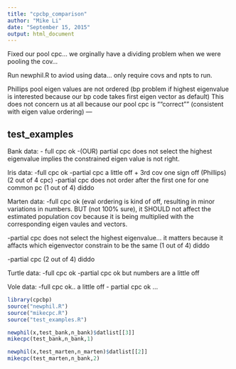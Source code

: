 ---
title: "cpcbp_comparison"
author: "Mike Li"
date: "September 15, 2015"
output: html_document
---

Fixed our pool cpc... we orginally have a dividing problem when we were pooling the cov...

Run newphil.R to aviod using data... only require covs and npts to run.

Phillips pool eigen values are not ordered (bp problem if highest eigenvalue is interested because our 
bp code takes first eigen vector as default)
This does not concern us at all because our pool cpc is ""correct"" (consistent with eigen value ordering) 
---

test_examples
-------------

Bank data: 
- full cpc ok 
-(OUR) partial cpc does not select the highest eigenvalue implies the constrained eigen value is not right. 

Iris data: 
-full cpc ok 
-partial cpc a little off + 3rd cov one sign off (Phillips)  (2 out of 4 cpc)
-partial cpc does not order after the first one for one common pc (1 out of 4) diddo

Marten data: 
-full cpc ok (eval ordering is kind of off, resulting in minor variations in numbers. BUT (not 100% sure), 
it SHOULD not affect the estimated population cov because it is being multiplied with the corresponding eigen vaules and vectors.

-partial cpc does not select the highest eigenvalue... it matters because it affacts which eigenvector constrain 
to be the same (1 out of 4) diddo

-partial cpc (2 out of 4) diddo


Turtle data:
-full cpc ok
-partial cpc ok but numbers are a little off

Vole data:
-full cpc ok.. a little off 
- partial cpc ok ... 



```{r, echo=TRUE, verbose=FALSE, warning= FALSE}

library(cpcbp)
source("newphil.R")
source("mikecpc.R")
source("test_examples.R")

newphil(x,test_bank,n_bank)$datlist[[3]]
mikecpc(test_bank,n_bank,1)

newphil(x,test_marten,n_marten)$datlist[[2]]
mikecpc(test_marten,n_bank,2)


```
